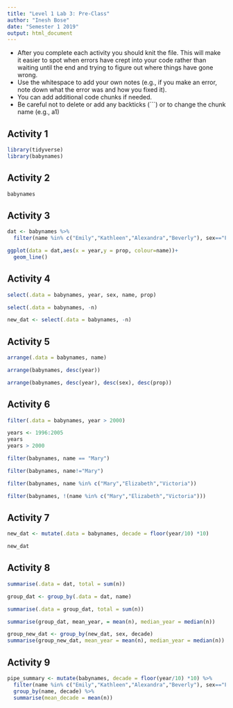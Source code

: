 ```yaml
---
title: "Level 1 Lab 3: Pre-Class"
author: "Inesh Bose"
date: "Semester 1 2019"
output: html_document
---
```


* After you complete each activity you should knit the file. This will make it easier to spot when errors have crept into your code rather than waiting until the end and trying to figure out where things have gone wrong.
* Use the whitespace to add your own notes (e.g., if you make an error, note down what the error was and how you fixed it).
* You can add additional code chunks if needed.
* Be careful not to delete or add any backticks (```) or to change the chunk name (e.g., a1)


## Activity 1

```r
library(tidyverse)
library(babynames)
```

## Activity 2

```r
babynames
```

## Activity 3

```r
dat <- babynames %>% 
  filter(name %in% c("Emily","Kathleen","Alexandra","Beverly"), sex=="F")

ggplot(data = dat,aes(x = year,y = prop, colour=name))+
  geom_line()
```

## Activity 4

```r
select(.data = babynames, year, sex, name, prop)

select(.data = babynames, -n)

new_dat <- select(.data = babynames, -n)
```

## Activity 5

```r
arrange(.data = babynames, name)

arrange(babynames, desc(year))

arrange(babynames, desc(year), desc(sex), desc(prop)) 
```

## Activity 6

```r
filter(.data = babynames, year > 2000)

years <- 1996:2005
years
years > 2000

filter(babynames, name == "Mary")

filter(babynames, name!="Mary")

filter(babynames, name %in% c("Mary","Elizabeth","Victoria"))

filter(babynames, !(name %in% c("Mary","Elizabeth","Victoria")))
```

## Activity 7

```r
new_dat <- mutate(.data = babynames, decade = floor(year/10) *10)

new_dat
```

## Activity 8

```r
summarise(.data = dat, total = sum(n))

group_dat <- group_by(.data = dat, name)

summarise(.data = group_dat, total = sum(n))

summarise(group_dat, mean_year, = mean(n), median_year = median(n))

group_new_dat <- group_by(new_dat, sex, decade)
summarise(group_new_dat, mean_year = mean(n), median_year = median(n))
```

## Activity 9

```r
pipe_summary <- mutate(babynames, decade = floor(year/10) *10) %>%
  filter(name %in% c("Emily","Kathleen","Alexandra","Beverly"), sex=="F") %>%
  group_by(name, decade) %>%
  summarise(mean_decade = mean(n))
```
